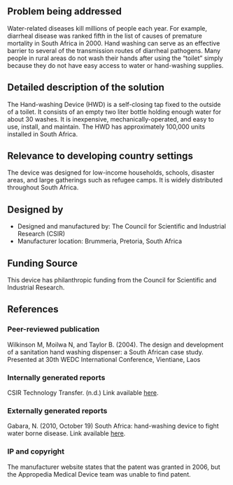 {{Medical Device
|Health Topic=Waterborne diseases
|Classification=Preventative
|Scope=Commercialized
|Location=Africa
|Image=Hwd try3.jpg
}}
==Problem being addressed==
Water-related diseases kill millions of people each year. For example, diarrheal disease was ranked fifth in the list of causes of premature mortality in South Africa in 2000. Hand washing can serve as an effective barrier to several of the transmission routes of diarrheal pathogens. Many people in rural areas do not wash their hands after using the “toilet” simply because they do not have easy access to water or hand-washing supplies.

==Detailed description of the solution==
The Hand-washing Device (HWD)  is a self-closing tap fixed to the outside of a toilet.  It consists of an empty two liter bottle holding enough water for about 30 washes.  It is inexpensive, mechanically-operated, and easy to use, install, and maintain. The HWD has approximately 100,000 units installed in South Africa.

==Relevance to developing country settings==
The device was designed for low-income households, schools, disaster areas, and large gatherings such as refugee camps. It is widely distributed throughout South Africa.

==Designed by==
*Designed and manufactured by: The Council for Scientific and Industrial Research (CSIR)
*Manufacturer location: Brummeria, Pretoria, South Africa
 
==Funding Source==
This device has philanthropic funding from the Council for Scientific and Industrial Research.

==References==
===Peer-reviewed publication===
Wilkinson M, Moilwa N, and Taylor B. (2004).  The design and development of a sanitation hand washing dispenser: a South African case study. Presented at 30th WEDC International Conference, Vientiane, Laos

===Internally generated reports===
CSIR Technology Transfer.  (n.d.) Link available [http://www.csir.co.za/technology_transfer/washing_dispenser.html here].

===Externally generated reports===
Gabara, N. (2010, October 19) South Africa: hand-washing device to fight water borne disease. Link available [http://allafrica.com/stories/201010190927.html here].

===IP and copyright===
The manufacturer website states that the patent was granted in 2006, but the Appropedia Medical Device team was unable to find patent.